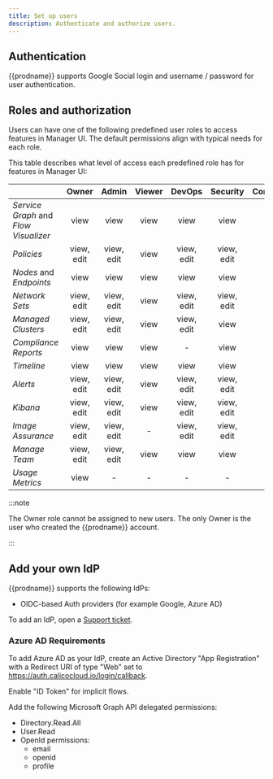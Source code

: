 ```yaml
---
title: Set up users
description: Authenticate and authorize users.
---
```


## Authentication

{{prodname}} supports Google Social login and username / password for user authentication.

## Roles and authorization

Users can have one of the following predefined user roles to access features in Manager UI.
The default permissions align with typical needs for each role.

This table describes what level of access each predefined role has for features in Manager UI:

|                                       |    Owner   |    Admin   | Viewer |   DevOps   |  Security  | Compliance |
|---------------------------------------|:----------:|:----------:|:------:|:----------:|:----------:|:----------:|
| *Service Graph* and *Flow Visualizer* |    view    |    view    |  view  |    view    |    view    |      -     |
| *Policies*                            | view, edit | view, edit |  view  | view, edit | view, edit |    view    |
| *Nodes* and *Endpoints*               |    view    |    view    |  view  |    view    |    view    |    view    |
| *Network Sets*                        | view, edit | view, edit |  view  | view, edit | view, edit |      -     |
| *Managed Clusters*                    | view, edit | view, edit |  view  | view, edit |    view    |      -     |
| *Compliance Reports*                  |    view    |    view    |  view  |      -     |    view    |    view    |
| *Timeline*                            |    view    |    view    |  view  |    view    |    view    |      -     |
| *Alerts*                              | view, edit | view, edit |  view  | view, edit | view, edit |      -     |
| *Kibana*                              | view, edit | view, edit |  view  | view, edit | view, edit |      -     |
| *Image Assurance*                     | view, edit | view, edit |    -   | view, edit | view, edit |      -     |
| *Manage Team*                         | view, edit | view, edit |  view  |    view    |    view    |      -     |
| *Usage Metrics*                       |    view    |      -     |    -   |      -     |      -     |      -     |

:::note

The Owner role cannot be assigned to new users. The only Owner is the user who created the {{prodname}} account.

:::

## Add your own IdP

{{prodname}} supports the following IdPs:

- OIDC-based Auth providers (for example Google, Azure AD)

To add an IdP, open a [Support ticket](https://support.tigera.io/).

### Azure AD Requirements

To add Azure AD as your IdP, create an Active Directory "App Registration" with a Redirect URI of type "Web" set to https://auth.calicocloud.io/login/callback.

Enable "ID Token" for implicit flows.

Add the following Microsoft Graph API delegated permissions:

- Directory.Read.All
- User.Read
- OpenId permissions:
  - email
  - openid
  - profile
